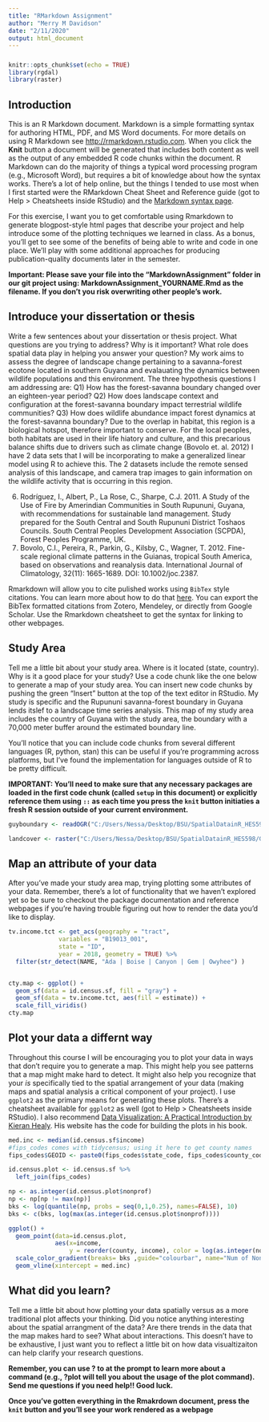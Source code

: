 ```yaml
---
title: "RMarkdown Assignment"
author: "Merry M Davidson"
date: "2/11/2020"
output: html_document
---
```

#####
```r
knitr::opts_chunk$set(echo = TRUE)
library(rgdal)
library(raster)
```

## Introduction

This is an R Markdown document. Markdown is a simple formatting syntax for authoring HTML, PDF, and MS Word documents. For more details on using R Markdown see <http://rmarkdown.rstudio.com>.
When you click the **Knit** button a document will be generated that includes both content as well as the output of any embedded R code chunks within the document. R Markdown can do the majority of things a typical word processing program (e.g., Microsoft Word), but requires a bit of knowledge about how the syntax works. There's a lot of help online, but the things I tended to use most when I first started were the RMarkdown Cheat Sheet and Reference guide (got to Help > Cheatsheets inside RStudio) and the [Markdown syntax page](https://daringfireball.net/projects/markdown/syntax).

For this exercise, I want you to get comfortable using Rmarkdown to generate blogpost-style html pages that describe your project and help introduce some of the plotting techniques we learned in class. As a bonus, you'll get to see some of the benefits of being able to write and code in one place. We'll play with some additional approaches for producing publication-quality documents later in the semester. 

**Important: Please save your file into the "MarkdownAssignment" folder in our git project using: MarkdownAssignment_YOURNAME.Rmd as the filename. If you don't you risk overwriting other people's work.**

## Introduce your dissertation or thesis

Write a few sentences about your dissertation or thesis project. What questions are you trying to address? Why is it important? What role does spatial data play in helping you answer your question?
My work aims to assess the degree of landscape change pertaining to a savanna-forest ecotone located in southern Guyana and evalauating the dynamics between wildlife populations and this environment. The three hypothesis questions I am addressing are: Q1) How has the forest-savanna boundary changed over an eighteen-year period? Q2) How does landscape context and configuration at the forest-savanna boundary impact terrestrial wildlife communities? Q3) How does wildlife abundance impact forest dynamics at the forest-savanna boundary?
Due to the overlap in habitat, this region is a biological hotspot, therefore important to conserve. For the local peoples, both habitats are used in their life hiatory and culture, and this precarious balance shifts due to drivers such as climate change (Bovolo et. al. 2012)
I have 2 data sets that I will be incorporating to make a generalized linear model using R to achieve this. The 2 datasets include the remote sensed analysis of this landscape, and camera trap images to gain information on the wildlife activity that is occurring in this region. 

(6) Rodríguez, I., Albert, P., La Rose, C., Sharpe, C.J. 2011. A Study of the Use of Fire by Amerindian Communities in South Rupununi, Guyana, with recommendations for sustainable land management. Study prepared for the South Central and South Rupununi District Toshaos Councils. South Central Peoples Development Association (SCPDA), Forest Peoples Programme, UK.
(9) Bovolo, C.I., Pereira, R., Parkin, G., Kilsby, C., Wagner, T. 2012. Fine-scale regional climate patterns in the Guianas, tropical South America, based on observations and reanalysis data. International Journal of Climatology, 32(11): 1665-1689. DOI: 10.1002/joc.2387.


Rmarkdown will allow you to cite pulished works using `BibTex` style citations. You can learn more about how to do that [here](https://www.earthdatascience.org/courses/earth-analytics/document-your-science/add-citations-to-rmarkdown-report/). You can export the BibTex formatted citations from Zotero, Mendeley, or directly from Google Scholar. Use the Rmarkdown cheatsheet to get the syntax for linking to other webpages.

## Study Area

Tell me a little bit about your study area. Where is it located (state, country). Why is it a good place for your study? Use a code chunk like the one below to generate a map of your study area. You can insert new code chunks by pushing the green "Insert" button at the top of the text editor in RStudio.
My study is specific and the Rupununi savanna-forest boundary in Guyana lends itslef to a landscape time series analysis. This map of my study area includes the country of Guyana with the study area, the boundary with a 70,000 meter buffer around the estimated boundary line. 


You'll notice that you can include code chunks from several different languages (R, python, stan) this can be useful if you're programming across platforms, but I've found the implementation for languages outside of R to be pretty difficult.

**IMPORTANT: You'll need to make sure that any necessary packages are loaded in the first code chunk (called `setup` in this document) or explicitly reference them using `::` as each time you press the `knit` button initiaties a fresh R session outside of your current environment.**

```r
guyboundary <- readOGR("C:/Users/Nessa/Desktop/BSU/SpatialDatainR_HES598/GUYdata/GUY_adm/GUY_adm1.shp")

landcover <- raster("C:/Users/Nessa/Desktop/BSU/SpatialDatainR_HES598/GUYdata/GUY_adm/subset2.tif") 

```

## Map an attribute of your data

After you've made your study area map, trying plotting some attributes of your data. Remember, there's a lot of functionality that we haven't explored yet so be sure to checkout the package documentation and reference webpages if you're having trouble figuring out how to render the data you'd like to display.

```r
tv.income.tct <- get_acs(geography = "tract", 
              variables = "B19013_001",
              state = "ID", 
              year = 2018, geometry = TRUE) %>% 
  filter(str_detect(NAME, "Ada | Boise | Canyon | Gem | Owyhee") )


cty.map <- ggplot() +
  geom_sf(data = id.census.sf, fill = "gray") +
  geom_sf(data = tv.income.tct, aes(fill = estimate)) +
  scale_fill_viridis()
cty.map
```

## Plot your data a differnt way

Throughout this course I will be encouraging you to plot your data in ways that don't require you to generate a map. This might help you see patterns that a map might make hard to detect. It might also help you recognize that your _is_ specifically tied to the spatial arrangement of your data (making maps and spatial analysis a critical component of your project). I use `ggplot2` as the primary means for generating these plots. There's a cheatsheet available for `ggplot2` as well (got to Help > Cheatsheets inside RStudio). I also recommend [Data Visualization: A Practical Introduction by Kieran Healy](https://socviz.co). His website has the code for building the plots in his book.

```r
med.inc <- median(id.census.sf$income)
#fips_codes comes with tidycensus; using it here to get county names
fips_codes$GEOID <- paste0(fips_codes$state_code, fips_codes$county_code)

id.census.plot <- id.census.sf %>% 
  left_join(fips_codes)

np <- as.integer(id.census.plot$nonprof)
np <- np[np != max(np)]
bks <- log(quantile(np, probs = seq(0,1,0.25), names=FALSE), 10)
bks <- c(bks, log(max(as.integer(id.census.plot$nonprof))))

ggplot() +
  geom_point(data=id.census.plot, 
             aes(x=income, 
                 y = reorder(county, income), color = log(as.integer(nonprof),10))) +
  scale_color_gradient(breaks= bks ,guide="colourbar", name="Num of Nonprofits (log)")+
  geom_vline(xintercept = med.inc)
```

## What did you learn?

Tell me a little bit about how plotting your data spatially versus as a more traditional plot affects your thinking. Did you notice anything interesting about the spatial arrangment of the data? Are there trends in the data that the map makes hard to see? What about interactions. This doesn't have to be exhaustive, I just want you to reflect a little bit on how data visualtizaiton can help clarify your research questions.

**Remember, you can use ? to at the prompt to learn more about a command (e.g., ?plot will tell you about the usage of the plot command). Send me questions if you need help!! Good luck.**

**Once you've gotten everything in the Rmakrdown document, press the `knit` button and you'll see your work rendered as a webpage**